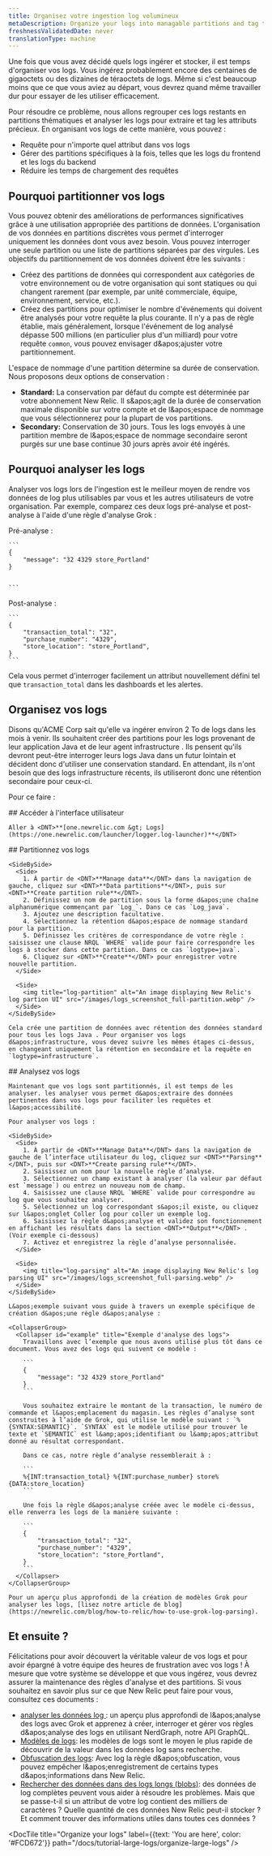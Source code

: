 ```yaml
---
title: Organisez votre ingestion log volumineux
metaDescription: Organize your logs into managable partitions and tag their attributes with logs parsing
freshnessValidatedDate: never
translationType: machine
---
```


Une fois que vous avez décidé quels logs ingérer et stocker, il est temps d&apos;organiser vos logs. Vous ingérez probablement encore des centaines de gigaoctets ou des dizaines de téraoctets de logs. Même si c&apos;est beaucoup moins que ce que vous aviez au départ, vous devrez quand même travailler dur pour essayer de les utiliser efficacement.

Pour résoudre ce problème, nous allons regrouper ces logs restants en partitions thématiques et analyser les logs pour extraire et tag les attributs précieux. En organisant vos logs de cette manière, vous pouvez :

* Requête pour n&apos;importe quel attribut dans vos logs
* Gérer des partitions spécifiques à la fois, telles que les logs du frontend et les logs du backend
* Réduire les temps de chargement des requêtes

## Pourquoi partitionner vos logs

Vous pouvez obtenir des améliorations de performances significatives grâce à une utilisation appropriée des partitions de données. L&apos;organisation de vos données en partitions discrètes vous permet d&apos;interroger uniquement les données dont vous avez besoin. Vous pouvez interroger une seule partition ou une liste de partitions séparées par des virgules. Les objectifs du partitionnement de vos données doivent être les suivants :

* Créez des partitions de données qui correspondent aux catégories de votre environnement ou de votre organisation qui sont statiques ou qui changent rarement (par exemple, par unité commerciale, équipe, environnement, service, etc.).
* Créez des partitions pour optimiser le nombre d&apos;événements qui doivent être analysés pour votre requête la plus courante. Il n&apos;y a pas de règle établie, mais généralement, lorsque l&apos;événement de log analysé dépasse 500 millions (en particulier plus d&apos;un milliard) pour votre requête `common`, vous pouvez envisager d&amp;apos;ajuster votre partitionnement.

L&apos;espace de nommage d&apos;une partition détermine sa durée de conservation. Nous proposons deux options de conservation :

* <DNT>**Standard:**</DNT> La conservation par défaut du compte est déterminée par votre abonnement New Relic. Il s&amp;apos;agit de la durée de conservation maximale disponible sur votre compte et de l&amp;apos;espace de nommage que vous sélectionnerez pour la plupart de vos partitions.
* <DNT>**Secondary:**</DNT> Conservation de 30 jours. Tous les logs envoyés à une partition membre de l&amp;apos;espace de nommage secondaire seront purgés sur une base continue 30 jours après avoir été ingérés.

## Pourquoi analyser les logs

Analyser vos logs lors de l&apos;ingestion est le meilleur moyen de rendre vos données de log plus utilisables par vous et les autres utilisateurs de votre organisation. Par exemple, comparez ces deux logs pré-analyse et post-analyse à l&apos;aide d&apos;une règle d&apos;analyse Grok :

<SideBySide>
  <Side>
    Pré-analyse :

    ```
    {
        "message": "32 4329 store_Portland"
    }


    ```
  </Side>

  <Side>
    Post-analyse :

    ```
    {
        "transaction_total": "32",
        "purchase_number": "4329",
        "store_location": "store_Portland",
    }
    ```
  </Side>
</SideBySide>

Cela vous permet d&apos;interroger facilement un attribut nouvellement défini tel que `transaction_total` dans les dashboards et les alertes.

## Organisez vos logs

Disons qu&apos;ACME Corp sait qu&apos;elle va ingérer environ 2 To de logs dans les mois à venir. Ils souhaitent créer des partitions pour les logs provenant de leur application Java et de leur agent infrastructure . Ils pensent qu&apos;ils devront peut-être interroger leurs logs Java dans un futur lointain et décident donc d&apos;utiliser une conservation standard. En attendant, ils n&apos;ont besoin que des logs infrastructure récents, ils utiliseront donc une rétention secondaire pour ceux-ci.

Pour ce faire :

<Steps>
  <Step>
    ## Accéder à l&apos;interface utilisateur

    Aller à <DNT>**[one.newrelic.com &gt; Logs](https://one.newrelic.com/launcher/logger.log-launcher)**</DNT>
  </Step>

  <Step>
    ## Partitionnez vos logs

    <SideBySide>
      <Side>
        1. À partir de <DNT>**Manage data**</DNT> dans la navigation de gauche, cliquez sur <DNT>**Data partitions**</DNT>, puis sur <DNT>**Create partition rule**</DNT>.
        2. Définissez un nom de partition sous la forme d&apos;une chaîne alphanumérique commençant par `Log_`. Dans ce cas `Log_java`.
        3. Ajoutez une description facultative.
        4. Sélectionnez la rétention d&apos;espace de nommage standard pour la partition.
        5. Définissez les critères de correspondance de votre règle : saisissez une clause NRQL `WHERE` valide pour faire correspondre les logs à stocker dans cette partition. Dans ce cas `logtype=java`.
        6. Cliquez sur <DNT>**Create**</DNT> pour enregistrer votre nouvelle partition.
      </Side>

      <Side>
        <img title="log-partition" alt="An image displaying New Relic's log partion UI" src="/images/logs_screenshot_full-partition.webp" />
      </Side>
    </SideBySide>

    Cela crée une partition de données avec rétention des données standard pour tous les logs Java . Pour organiser vos logs d&apos;infrastructure, vous devez suivre les mêmes étapes ci-dessus, en changeant uniquement la rétention en secondaire et la requête en `logtype=infrastructure`.
  </Step>

  <Step>
    ## Analysez vos logs

    Maintenant que vos logs sont partitionnés, il est temps de les analyser. les analyser vous permet d&apos;extraire des données pertinentes dans vos logs pour faciliter les requêtes et l&apos;accessibilité.

    Pour analyser vos logs :

    <SideBySide>
      <Side>
        1. À partir de <DNT>**Manage Data**</DNT> dans la navigation de gauche de l’interface utilisateur du log, cliquez sur <DNT>**Parsing**</DNT>, puis sur <DNT>**Create parsing rule**</DNT>.
        2. Saisissez un nom pour la nouvelle règle d’analyse.
        3. Sélectionnez un champ existant à analyser (la valeur par défaut est `message`) ou entrez un nouveau nom de champ.
        4. Saisissez une clause NRQL `WHERE` valide pour correspondre au log que vous souhaitez analyser.
        5. Sélectionnez un log correspondant s&apos;il existe, ou cliquez sur l&apos;onglet Coller log pour coller un exemple log.
        6. Saisissez la règle d&apos;analyse et validez son fonctionnement en affichant les résultats dans la section <DNT>**Output**</DNT> . (Voir exemple ci-dessous)
        7. Activez et enregistrez la règle d’analyse personnalisée.
      </Side>

      <Side>
        <img title="log-parsing" alt="An image displaying New Relic's log parsing UI" src="/images/logs_screenshot_full-parsing.webp" />
      </Side>
    </SideBySide>

    L&apos;exemple suivant vous guide à travers un exemple spécifique de création d&apos;une règle d&apos;analyse :

    <CollapserGroup>
      <Collapser id="example" title="Exemple d'analyse des logs">
        Travaillons avec l’exemple que nous avons utilisé plus tôt dans ce document. Vous avez des logs qui suivent ce modèle :

        ```
        {
            "message": "32 4329 store_Portland"
        }
        ```

        Vous souhaitez extraire le montant de la transaction, le numéro de commande et l&apos;emplacement du magasin. Les règles d’analyse sont construites à l’aide de Grok, qui utilise le modèle suivant : `%{SYNTAX:SEMANTIC}`. `SYNTAX` est le modèle utilisé pour trouver le texte et `SEMANTIC` est l&amp;apos;identifiant ou l&amp;apos;attribut donné au résultat correspondant.

        Dans ce cas, notre règle d’analyse ressemblerait à :

        ```
        %{INT:transaction_total} %{INT:purchase_number} store%{DATA:store_location}
        ```

        Une fois la règle d&apos;analyse créée avec le modèle ci-dessus, elle renverra les logs de la manière suivante :

        ```
        {
            "transaction_total": "32",
            "purchase_number": "4329",
            "store_location": "store_Portland",
        }
        ```
      </Collapser>
    </CollapserGroup>

    Pour un aperçu plus approfondi de la création de modèles Grok pour analyser les logs, [lisez notre article de blog](https://newrelic.com/blog/how-to-relic/how-to-use-grok-log-parsing).
  </Step>
</Steps>

## Et ensuite ?

Félicitations pour avoir découvert la véritable valeur de vos logs et pour avoir épargné à votre équipe des heures de frustration avec vos logs ! À mesure que votre système se développe et que vous ingérez, vous devrez assurer la maintenance des règles d&apos;analyse et des partitions. Si vous souhaitez en savoir plus sur ce que New Relic <InlinePopover type="logs" />peut faire pour vous, consultez ces documents :

* [analyser les données log ](/docs/logs/ui-data/parsing): un aperçu plus approfondi de l&amp;apos;analyse des logs avec Grok et apprenez à créer, interroger et gérer vos règles d&amp;apos;analyse des logs en utilisant NerdGraph, notre API GraphQL.
* [Modèles de logs](/docs/logs/ui-data/find-unusual-logs-log-patterns/): les modèles de logs sont le moyen le plus rapide de découvrir de la valeur dans les données log sans recherche.
* [Obfuscation des logs](/docs/logs/ui-data/obfuscation-ui/): Avec log la règle d&amp;apos;obfuscation, vous pouvez empêcher l&amp;apos;enregistrement de certains types d&amp;apos;informations dans New Relic.
* [Rechercher des données dans des logs longs (blobs)](/docs/logs/ui-data/long-logs-blobs/): des données de log complètes peuvent vous aider à résoudre les problèmes. Mais que se passe-t-il si un attribut de votre log contient des milliers de caractères ? Quelle quantité de ces données New Relic peut-il stocker ? Et comment trouver des informations utiles dans toutes ces données ?

<DocTiles numbered>
  <DocTile title="Get started" path="/docs/tutorial-large-logs/get-started-managing-large-logs" />

  <DocTile title="Filter and reduce your log ingest" path="/docs/tutorial-large-logs/filter-large-logs" />

  <DocTile title="Organize your logs" label={{text: 'You are here', color: '#FCD672'}} path="/docs/tutorial-large-logs/organize-large-logs" />
</DocTiles>